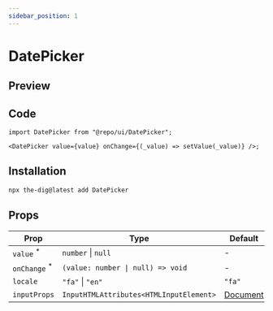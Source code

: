 ```yaml
---
sidebar_position: 1
---
```


# DatePicker

## Preview


<DatePickerPreview />

## Code

```tsx
import DatePicker from "@repo/ui/DatePicker";

<DatePicker value={value} onChange={(_value) => setValue(_value)} />;
```

## Installation

```bash
npx the-dig@latest add DatePicker
```

## Props

| Prop                                                            | Type                                    | Default                                                                       |
| --------------------------------------------------------------- | --------------------------------------- | ----------------------------------------------------------------------------- |
| `value` <sup className="text-red-600 text-caption2">\*</sup>    | `number` \| `null`                      | -                                                                             |
| `onChange` <sup className="text-red-600 text-caption2">\*</sup> | `(value: number \| null) => void`       | -                                                                             |
| `locale`                                                        | `"fa"` \| `"en"`                        | `"fa"`                                                                        |
| `inputProps`                                                    | `InputHTMLAttributes<HTMLInputElement>` | [Document](https://developer.mozilla.org/en-US/docs/Web/API/HTMLInputElement) |
